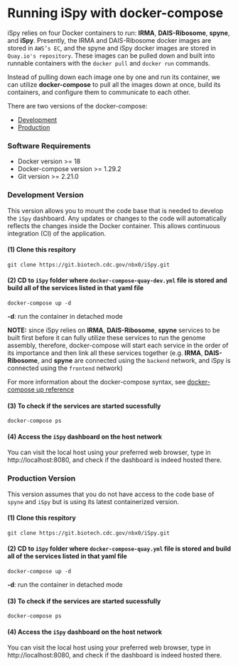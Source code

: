 
# Running iSpy with docker-compose

iSpy relies on four Docker containers to run: **IRMA**, **DAIS-Ribosome**, **spyne**, and **iSpy**. Presently, the IRMA and DAIS-Ribosome docker images are stored in `AWS’s EC`, and the spyne and iSpy docker images are stored in `Quay.io's repository`. These images can be pulled down and built into runnable containers with the ```docker pull``` and ```docker run``` commands.

Instead of pulling down each image one by one and run its container, we can utilize **docker-compose** to pull all the images down at once, build its containers, and configure them to communicate to each other.

There are two versions of the docker-compose:

- [Development](#development-version)  
- [Production](#production-version)


### Software Requirements

- Docker version >= 18
- Docker-compose version >= 1.29.2
- Git version >= 2.21.0

### Development Version

This version allows you to mount the code base that is needed to develop the `iSpy` dashboard. Any updates or changes to the code will automatically reflects the changes inside the Docker container. This allows continuous integration (CI) of the application.

#### (1) Clone this respitory

```
git clone https://git.biotech.cdc.gov/nbx0/iSpy.git
``` 

#### (2) CD to `iSpy` folder where `docker-compose-quay-dev.yml` file is stored and build all of the services listed in that yaml file

```
docker-compose up -d 
```

**-d**: run the container in detached mode <br>

**NOTE:** since iSpy relies on **IRMA**, **DAIS-Ribosome**, **spyne** services to be built first before it can fully utilize these services to run the genome assembly, therefore, docker-compose will start each service in the order of its importance and then link all these services together (e.g. **IRMA**, **DAIS-Ribosome**, and **spyne** are connected using the `backend` network, and iSpy is connected using the `frontend` network)

For more information about the docker-compose syntax, see [docker-compose up reference](https://docs.docker.com/engine/reference/commandline/compose_up/)


#### (3) To check if the services are started sucessfully

```
docker-compose ps

```

#### (4) Access the `iSpy` dashboard on the host network

You can visit the local host using your preferred web browser, type in http://localhost:8080, and check if the dashboard is indeed hosted there.


### Production Version

This version assumes that you do not have access to the code base of `spyne` and `iSpy` but is using its latest containerized version.

#### (1) Clone this respitory

```
git clone https://git.biotech.cdc.gov/nbx0/iSpy.git
``` 

#### (2) CD to `iSpy` folder where `docker-compose-quay.yml` file is stored and build all of the services listed in that yaml file

```
docker-compose up -d 
```

**-d**: run the container in detached mode <br>

#### (3) To check if the services are started sucessfully

```
docker-compose ps

```

#### (4) Access the `iSpy` dashboard on the host network

You can visit the local host using your preferred web browser, type in http://localhost:8080, and check if the dashboard is indeed hosted there.

